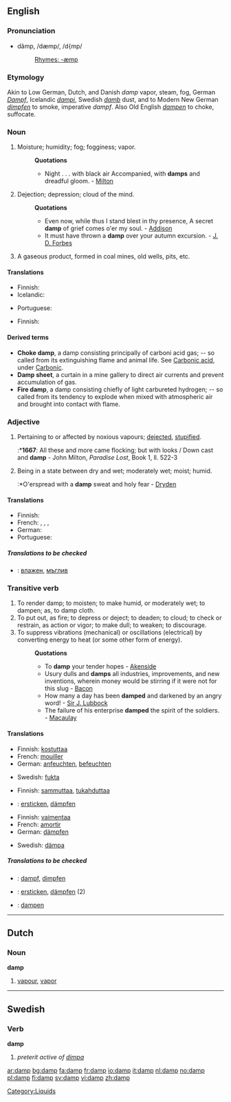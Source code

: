 ==English==

===Pronunciation===
*dămp, /dæmp/, /d{mp/
*:[[Rhymes:English:-æmp|Rhymes: -æmp]]

===Etymology===
Akin to Low German, Dutch, and Danish ''damp'' vapor, steam, fog, German ''[[Dampf]]'', Icelandic ''[[dampi]]'', Swedish ''[[damb]]'' dust, and to Modern New German ''[[dimpfen]]'' to smoke, imperative ''dampf''. Also Old English ''[[dampen]]'' to choke, suffocate.

===Noun===
{{en-noun|s|-}}

# {{uncountable}} Moisture; humidity; fog; fogginess; vapor.
#:'''Quotations'''
#:*Night . . . with black air Accompanied, with '''damps''' and dreadful gloom. - [[Milton]]
# Dejection; depression; cloud of the mind.
#:'''Quotations'''
#:*Even now, while thus I stand blest in thy presence, A secret '''damp''' of grief comes o'er my soul. - [[Addison]]
#:*It must have thrown a '''damp''' over your autumn excursion. - [[J. D. Forbes]]
# {{context|mining}} A gaseous product, formed in coal mines, old wells, pits, etc.

====Translations====
{{trans-top|Moisture}}
*Finnish: {{t|fi|kosteus}}
*Icelandic: {{t|isl|raki|m}}
{{trans-mid}}
*Portuguese: {{t|pt|humidade|f}}
{{trans-bottom}}

{{trans-top|Dejection}}
{{trans-mid}}
{{trans-bottom}}

{{trans-top|A gaseous product, formed in coal mines, old wells, pits, etc}}
*Finnish: {{t|fi|kaivoskaasu}}
{{trans-mid}}
{{trans-bottom}}

====Derived terms====
*'''Choke damp''', a damp consisting principally of carboni acid gas; -- so called from its extinguishing flame and animal life. See [[Carbonic acid]], under [[Carbonic]].
*'''Damp sheet''', a curtain in a mine gallery to direct air currents and prevent accumulation of gas.
*'''Fire damp''', a damp consisting chiefly of light carbureted hydrogen; -- so called from its tendency to explode when mixed with atmospheric air and brought into contact with flame.

===Adjective===
{{en-adj|damper|dampest}}

# {{obsolete}} Pertaining to or affected by noxious vapours; [[dejected]], [[stupified]].
#:*'''1667''': All these and more came flocking; but with looks / Down cast and '''damp''' - John Milton, ''Paradise Lost'', Book 1, ll. 522-3
# Being in a state between dry and wet; moderately wet; moist; humid.
#:*O'erspread with a '''damp''' sweat and holy fear - [[Dryden]]

====Translations====
{{trans-top|Being in a state between dry and wet}}
*Finnish: {{t|fi|kostea}}
*French: {{t|fr|humide}}, {{t|fr|moite}}, {{t|fr|mouillé|m}}, {{t|fr|mouillée|f}}
*German: {{t|de|feucht}}
*Portuguese: {{t|pt|húmido|m}}
{{trans-mid}}
{{trans-bottom}}

{{trans-top|Dejected}}
{{trans-mid}}
{{trans-bottom}}

=====Translations to be checked=====
{{checktrans}}
{{top}}
*{{ttbc|Bulgarian}}: [[влажен]], [[мъглив]]
{{mid}}
{{bottom}}

===Transitive verb===
{{rfc-trverb|Transitive verb}}
{{en-verb}}

# To render damp; to moisten; to make humid, or moderately wet; to dampen; as, to damp cloth.
# To put out, as fire; to depress or deject; to deaden; to cloud; to check or restrain, as action or vigor; to make dull; to weaken; to discourage.
# To suppress vibrations (mechanical) or oscillations (electrical) by converting energy to heat (or some other form of energy).
#:'''Quotations'''
#:*To '''damp''' your tender hopes - [[Akenside]]
#:*Usury dulls and '''damps''' all industries, improvements, and new inventions, wherein money would be stirring if it were not for this slug - [[Bacon]]
#:*How many a day has been '''damped''' and darkened by an angry word! - [[Sir J. Lubbock]]
#:*The failure of his enterprise '''damped''' the spirit of the soldiers. - [[Macaulay]]

====Translations====
{{trans-top|To render damp}}
*Finnish: [[kostuttaa]]
*French: [[mouiller]]
*German: [[anfeuchten]], [[befeuchten]]
{{trans-mid}}
*Swedish: [[fukta]]
{{trans-bottom}}

{{trans-top|To put out, as fire}}
*Finnish: [[sammuttaa]], [[tukahduttaa]]
*{{ttbc|German}}: [[ersticken]], [[dämpfen]]
{{trans-mid}}
{{trans-bottom}}

{{trans-top|To suppress vibrations or oscillations}}
*Finnish: [[vaimentaa]]
*French: [[amortir]]
*German: [[dämpfen]]
{{trans-mid}}
*Swedish: [[dämpa]]
{{trans-bottom}}

=====Translations to be checked=====
{{checktrans}}
*{{ttbc|German}}: [[dampf]], [[dimpfen]]
*{{ttbc|German}}: [[ersticken]], [[dämpfen]] (2)
*{{ttbc|Old English}}: [[dampen]]

----

==Dutch==

===Noun===
'''damp''' {{m}}

# [[vapour]], [[vapor]]

----

==Swedish==

===Verb===
'''damp'''

# ''preterit active of [[dimpa]]''

[[Category:Liquids]]

[[ar:damp]]
[[bg:damp]]
[[fa:damp]]
[[fr:damp]]
[[io:damp]]
[[it:damp]]
[[nl:damp]]
[[no:damp]]
[[pl:damp]]
[[fi:damp]]
[[sv:damp]]
[[vi:damp]]
[[zh:damp]]